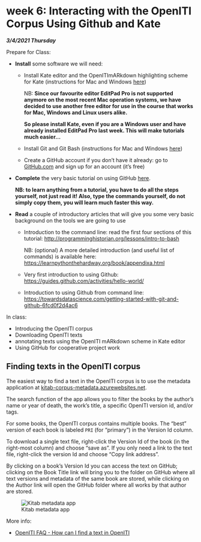 # week 6: Interacting with the OpenITI Corpus Using Github and Kate

***3/4/2021 Thursday***


Prepare for Class:

* **Install** some software we will need: 
    - Install Kate editor and the OpenITImARkdown highlighting scheme for Kate (instructions for Mac and Windows [here](#installing-kate-editor))
    
      NB: **Since our favourite editor EditPad Pro is not supported anymore on 
      the most recent Mac operation systems, we have decided to use another 
      free editor for use in the course that works for Mac, Windows and Linux users alike.**

      **So please install Kate, even if you are a Windows user and have already 
      installed EditPad Pro last week. This will make tutorials much easier...**
    - Install Git and Git Bash (instructions for Mac and Windows [here](#installing-git))
    - Create a GitHub account if you don't have it already: 
    go to [GitHub.com](https://www.github.com) and sign up for an account (it's free)
* **Complete** the very basic tutorial on using GitHub  [here](#working-with-github).
  
  **NB: to learn anything from a tutorial, you have to do all the steps yourself, not just read it!
  Also, type the commands yourself, do not simply copy them, you will learn much faster this way.**
* **Read** a couple of introductory articles that will give you some very basic 
     background on the tools we are going to use
    - Introduction to the command line: read the first four sections of this tutorial: [http://programminghistorian.org/lessons/intro-to-bash](http://programminghistorian.org/lessons/intro-to-bash)
    
       NB: (optional) A more detailed introduction (and useful list of commands) is available here:
       [https://learnpythonthehardway.org/book/appendixa.html](https://learnpythonthehardway.org/book/appendixa.html)
    - Very first introduction to using Github: [https://guides.github.com/activities/hello-world/](https://guides.github.com/activities/hello-world/)
    - Introduction to using Github from command line:
     [https://towardsdatascience.com/getting-started-with-git-and-github-6fcd0f2d4ac6](https://towardsdatascience.com/getting-started-with-git-and-github-6fcd0f2d4ac6)


In class:

* Introducing the OpenITI corpus
* Downloading OpenITI texts
* annotating texts using the OpenITI mARkdown scheme in Kate editor
* Using GitHub for cooperative project work


## Finding texts in the OpenITI corpus

The easiest way to find a text in the OpenITI corpus is to use the metadata 
application at [kitab-corpus-metadata.azurewebsites.net](https://kitab-corpus-metadata.azurewebsites.net/).

The search function of the app allows you to filter the books by 
the author's name or year of death, the work's title, 
a specific OpenITI version id, and/or tags. 

For some books, the OpenITI corpus contains multiple books. The "best" version
of each book is labeled `PRI` (for "primary") in the Version Id column. 

To download a single text file, right-click the Version Id
of the book (in the right-most column) and choose "save as". 
If you only need a link to the text file, right-click the version Id and 
choose "Copy link address". 

By clicking on a book's Version Id you can access the text on GitHub; 
clicking on the Book Title link will bring you to the folder on GitHub
where all text versions and metadata of the same book are stored, 
while clicking on the Author link will open the GitHub folder where
all works by that author are stored. 

![Kitab metadata app](img/kitab_metadata_app.png)

More info: 

* [OpenITI FAQ - How can I find a text in OpenITI](https://openiti.github.io/documentation/#how-can-i-find-a-text-in-openiti)